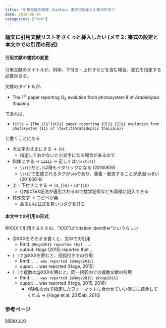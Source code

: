```yaml
---
title: "引用文献の管理 (bibtex; 書式の設定と引用の形式)"
date: 2016-06-14
categories: ["tex"]
---
```


### 論文に引用文献リストをさくっと挿入したい (メモ２: 書式の設定と本文中での引用の形式)

#### 引用文献の書式の変更

引用文献のタイトルが、斜体、下付き・上付きなどを含む場合、書式を指定する必要がある。

文献のタイトルが、

- The 1<sup>st</sup> paper reporting O<sub>2</sub> evolution from photosystem II of _Arabidopsis thaliana_

であれば、

- `title = {The 1{$^{st}$} paper reporting {O}{$_{2}$} evolution from photosystem {II} of \textit{Arabidopsis thaliana}}`

と書くことになる  

- 大文字のままにする → `{O}`
    - 指定しておかないと小文字になる場合があるので
- 斜体にする → ~~`\it{}`~~ → 正しくは`\textit{}`
    - `\it{}`だと、`}`以降もイタリックになる (20160616)
    - `\it{}`で生成されるタグが`\em`であり、重複・衝突することが原因っぽい (20160616)
- 上・下付きにする → `{$_{}$}`・`{$^{}$}`
    - {}内はTeX記法が適用されるので数学記号なども同様に記入できる
- 特殊文字 → コピペが楽
    - あるいは[公式](http://www.bibtex.org/SpecialSymbols/)を見つつタグを打ち


#### 本文中での引用の形式

@XXXで引用するときの、"XXX"は"citation identifier"というらしい   

- @XXXをそのまま書くと、文中での引用
    - Rmd: `@Hoge2015 reported that ...`
    - output: Hoge (2015) reported that ...
    
- `[ ]`で@XXXを囲むと、括弧付きでの引用
    - Rmd: `... was reported [@Hoge2015]`
    - ouput: ... was reported (Hoge, 2015)

- `[ ]`で複数の@XXXを囲むと、同一括弧内での複数文献の引用
    - Rmd: `... was reported [@Hoge2015; @Hoge2016]`
    - ouput: ... was reported (Hoge, 2015, 2016)
        - YAMLのclsで指定したフォーマットに合わせていい感じに結合してくれる → (Hoge et al. 2015ab, 2016)


### 参考ページ
[bibtex.org](http://www.bibtex.org/SpecialSymbols/)  
